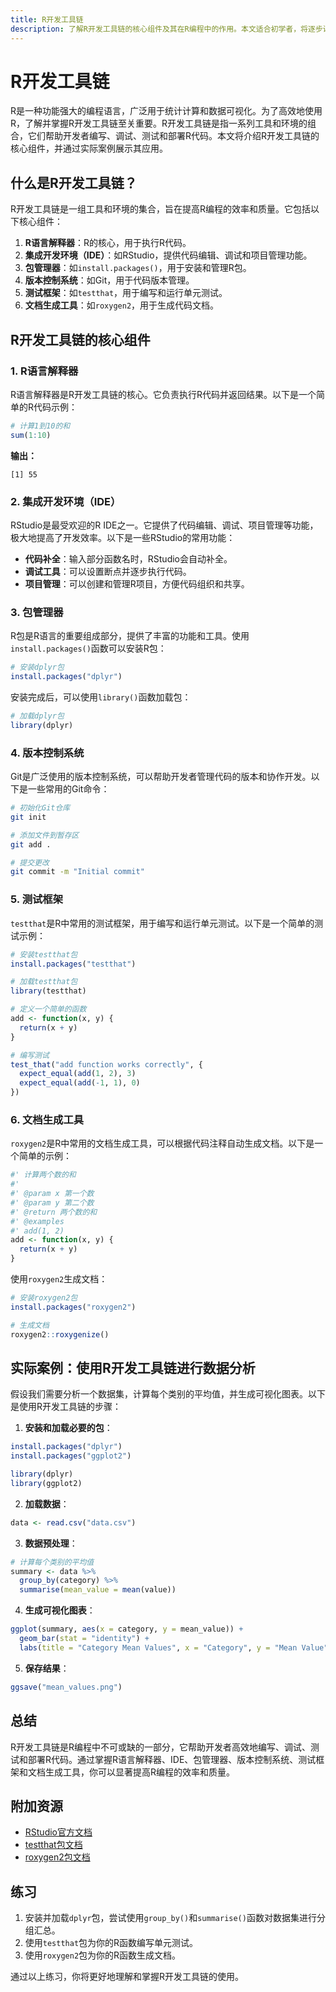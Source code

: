 ```yaml
---
title: R开发工具链
description: 了解R开发工具链的核心组件及其在R编程中的作用。本文适合初学者，将逐步讲解R开发工具链的概念、实际应用场景以及如何高效使用这些工具。
---
```


# R开发工具链

R是一种功能强大的编程语言，广泛用于统计计算和数据可视化。为了高效地使用R，了解并掌握R开发工具链至关重要。R开发工具链是指一系列工具和环境的组合，它们帮助开发者编写、调试、测试和部署R代码。本文将介绍R开发工具链的核心组件，并通过实际案例展示其应用。

## 什么是R开发工具链？

R开发工具链是一组工具和环境的集合，旨在提高R编程的效率和质量。它包括以下核心组件：

1. **R语言解释器**：R的核心，用于执行R代码。
2. **集成开发环境（IDE）**：如RStudio，提供代码编辑、调试和项目管理功能。
3. **包管理器**：如`install.packages()`，用于安装和管理R包。
4. **版本控制系统**：如Git，用于代码版本管理。
5. **测试框架**：如`testthat`，用于编写和运行单元测试。
6. **文档生成工具**：如`roxygen2`，用于生成代码文档。

## R开发工具链的核心组件

### 1. R语言解释器

R语言解释器是R开发工具链的核心。它负责执行R代码并返回结果。以下是一个简单的R代码示例：

```r
# 计算1到10的和
sum(1:10)
```

**输出：**
```
[1] 55
```

### 2. 集成开发环境（IDE）

RStudio是最受欢迎的R IDE之一。它提供了代码编辑、调试、项目管理等功能，极大地提高了开发效率。以下是一些RStudio的常用功能：

- **代码补全**：输入部分函数名时，RStudio会自动补全。
- **调试工具**：可以设置断点并逐步执行代码。
- **项目管理**：可以创建和管理R项目，方便代码组织和共享。

### 3. 包管理器

R包是R语言的重要组成部分，提供了丰富的功能和工具。使用`install.packages()`函数可以安装R包：

```r
# 安装dplyr包
install.packages("dplyr")
```

安装完成后，可以使用`library()`函数加载包：

```r
# 加载dplyr包
library(dplyr)
```

### 4. 版本控制系统

Git是广泛使用的版本控制系统，可以帮助开发者管理代码的版本和协作开发。以下是一些常用的Git命令：

```bash
# 初始化Git仓库
git init

# 添加文件到暂存区
git add .

# 提交更改
git commit -m "Initial commit"
```

### 5. 测试框架

`testthat`是R中常用的测试框架，用于编写和运行单元测试。以下是一个简单的测试示例：

```r
# 安装testthat包
install.packages("testthat")

# 加载testthat包
library(testthat)

# 定义一个简单的函数
add <- function(x, y) {
  return(x + y)
}

# 编写测试
test_that("add function works correctly", {
  expect_equal(add(1, 2), 3)
  expect_equal(add(-1, 1), 0)
})
```

### 6. 文档生成工具

`roxygen2`是R中常用的文档生成工具，可以根据代码注释自动生成文档。以下是一个简单的示例：

```r
#' 计算两个数的和
#'
#' @param x 第一个数
#' @param y 第二个数
#' @return 两个数的和
#' @examples
#' add(1, 2)
add <- function(x, y) {
  return(x + y)
}
```

使用`roxygen2`生成文档：

```r
# 安装roxygen2包
install.packages("roxygen2")

# 生成文档
roxygen2::roxygenize()
```

## 实际案例：使用R开发工具链进行数据分析

假设我们需要分析一个数据集，计算每个类别的平均值，并生成可视化图表。以下是使用R开发工具链的步骤：

1. **安装和加载必要的包**：

```r
install.packages("dplyr")
install.packages("ggplot2")

library(dplyr)
library(ggplot2)
```

2. **加载数据**：

```r
data <- read.csv("data.csv")
```

3. **数据预处理**：

```r
# 计算每个类别的平均值
summary <- data %>%
  group_by(category) %>%
  summarise(mean_value = mean(value))
```

4. **生成可视化图表**：

```r
ggplot(summary, aes(x = category, y = mean_value)) +
  geom_bar(stat = "identity") +
  labs(title = "Category Mean Values", x = "Category", y = "Mean Value")
```

5. **保存结果**：

```r
ggsave("mean_values.png")
```

## 总结

R开发工具链是R编程中不可或缺的一部分，它帮助开发者高效地编写、调试、测试和部署R代码。通过掌握R语言解释器、IDE、包管理器、版本控制系统、测试框架和文档生成工具，你可以显著提高R编程的效率和质量。

## 附加资源

- [RStudio官方文档](https://support.rstudio.com/hc/en-us)
- [testthat包文档](https://testthat.r-lib.org/)
- [roxygen2包文档](https://roxygen2.r-lib.org/)

## 练习

1. 安装并加载`dplyr`包，尝试使用`group_by()`和`summarise()`函数对数据集进行分组汇总。
2. 使用`testthat`包为你的R函数编写单元测试。
3. 使用`roxygen2`包为你的R函数生成文档。

通过以上练习，你将更好地理解和掌握R开发工具链的使用。